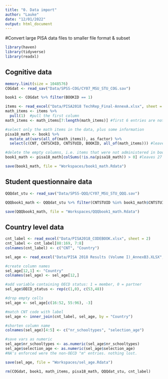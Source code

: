 ```yaml
---
title: "0. Data import"
author: "Lauke"
date: "12/01/2022"
output: html_document
---
```


#Convert large PISA data files to smaller file format & subset

```r
library(haven)
library(tidyverse)
library(readxl)
```

## Cognitive data
```r
memory.limit(size = 1048576)
COGdat <- read_sav("Data/SPSS-COG/CY07_MSU_STU_COG.sav")
```

```r
book1 <- COGdat %>% filter(BOOKID == 1)
```

```r
items <- read_excel("Data/PISA2018 TechRep_Final-AnnexA.xlsx", sheet = 3) #get the excel in R
math_items <- items %>%
  pull(1)  #pull the first column
math_items <- math_items[7:length(math_items)] #first 6 entries are not items, so exclude those
```

```r
#select only the math items in the data, plus some information
pisa18_math <- book1 %>%
  mutate_at(vars(all_of(math_items)), as_factor) %>%
  select(c(CNT, CNTSCHID, CNTSTUID, BOOKID, all_of(math_items))) #leaves 86 cols of which 82 items (checks out)

#delete the empty columns, i.e. items that were not administered in booklet 1
book1_math <- pisa18_math[colSums(!is.na(pisa18_math)) > 0] #leaves 27 cols of which 23 items
```

```r
save(book1_math, file = "Workspaces/book1_math.Rdata")
```

## Student questionnaire data
```r
QQQdat_stu <- read_sav("Data/SPSS-QQQ/CY07_MSU_STU_QQQ.sav")
```

```r
QQQbook1_math <- QQQdat_stu %>% filter(CNTSTUID %in% book1_math$CNTSTUID)
```

```r
save(QQQbook1_math, file = "Workspaces/QQQbook1_math.Rdata")
```

## Country level data

```r
cnt_label <- read_excel("Data/PISA2018_CODEBOOK.xlsx", sheet = 2)
cnt_label <- cnt_label[88:169, 7:8]
colnames(cnt_label) <- c("CNT", "Country")
```

```r
sel_age <- read_excel("Data/PISA 2018 Results (Volume I)_AnnexB3.XLSX", sheet = 11) #get the excel in R

#create column names
sel_age[12,1] <- "Country"
colnames(sel_age) <- sel_age[12,]

#add variable containing OECD status: 1 = member, 0 = partner
sel_age$OECD_status <- rep(c(1,0), c(53,48))

#drop empty cells
sel_age <- sel_age[c(16:52, 55:96), -3]

#match CNT code with label
sel_age <- inner_join(cnt_label, sel_age, by = "Country")

#shorten column name
colnames(sel_age)[4:5] <- c("nr_schooltypes", "selection_age")

#save vars as numeric
sel_age$nr_schooltypes <- as.numeric(sel_age$nr_schooltypes)  
sel_age$selection_age <- as.numeric(sel_age$selection_age)
#NA's enforced were the non-OECD "m" entries. nothing lost. 
```

```r
save(sel_age, file = "Workspaces/sel_age.Rdata")
```

```r
rm(COGdat, book1, math_items, pisa18_math, QQQdat_stu, cnt_label)
```

